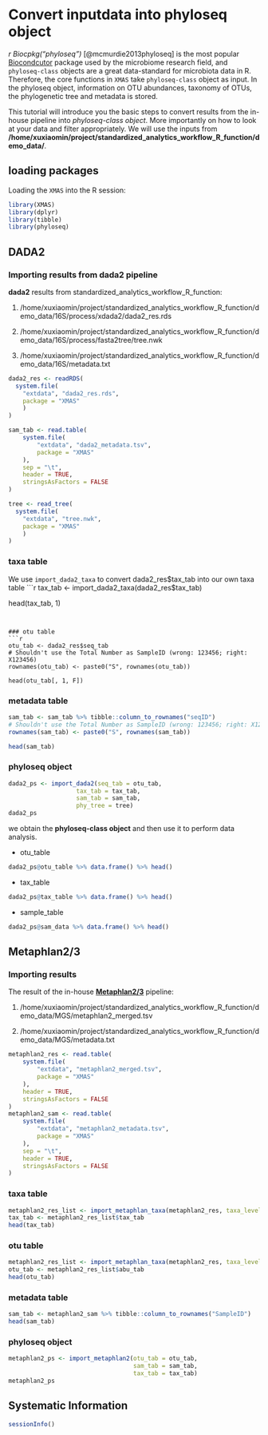 # Convert inputdata into phyloseq object

*r Biocpkg("phyloseq")* [@mcmurdie2013phyloseq] is the most popular [Biocondcutor](https://bioconductor.org/) package used by the microbiome research field, and `phyloseq-class` objects are a great data-standard for microbiota data in R. Therefore, the core functions in  `XMAS` take `phyloseq-class` object as input. In the phyloseq object, information on OTU abundances, taxonomy of OTUs, the phylogenetic tree and metadata is stored.


This tutorial will introduce you the basic steps to convert results from the in-house pipeline into *phyloseq-class object*. More importantly on how to look at your data and filter appropriately. We will use the inputs from **/home/xuxiaomin/project/standardized_analytics_workflow_R_function/demo_data/**.


## loading packages

Loading the `XMAS` into the R session:
```r
library(XMAS)
library(dplyr)
library(tibble)
library(phyloseq)
```


## DADA2 


### Importing results from dada2 pipeline

**dada2** results from standardized_analytics_workflow_R_function:

1. /home/xuxiaomin/project/standardized_analytics_workflow_R_function/demo_data/16S/process/xdada2/dada2_res.rds

2. /home/xuxiaomin/project/standardized_analytics_workflow_R_function/demo_data/16S/process/fasta2tree/tree.nwk

3. /home/xuxiaomin/project/standardized_analytics_workflow_R_function/demo_data/16S/metadata.txt

```r
dada2_res <- readRDS(
  system.file(
    "extdata", "dada2_res.rds",
    package = "XMAS"    
    )
)

sam_tab <- read.table(
    system.file(
        "extdata", "dada2_metadata.tsv",
        package = "XMAS"
    ),
    sep = "\t",
    header = TRUE,
    stringsAsFactors = FALSE
)

tree <- read_tree(
  system.file(
    "extdata", "tree.nwk",
    package = "XMAS"    
    )
)
```

### taxa table 

We use `import_dada2_taxa` to convert dada2_res$tax_tab into our own taxa table
```r
tax_tab <- import_dada2_taxa(dada2_res$tax_tab)

head(tax_tab, 1)
```


### otu table
```r
otu_tab <- dada2_res$seq_tab
# Shouldn't use the Total Number as SampleID (wrong: 123456; right: X123456)
rownames(otu_tab) <- paste0("S", rownames(otu_tab))

head(otu_tab[, 1, F])
```


### metadata table
```r
sam_tab <- sam_tab %>% tibble::column_to_rownames("seqID")
# Shouldn't use the Total Number as SampleID (wrong: 123456; right: X123456)
rownames(sam_tab) <- paste0("S", rownames(sam_tab))

head(sam_tab)
```


### phyloseq object
```r
dada2_ps <- import_dada2(seq_tab = otu_tab, 
                   tax_tab = tax_tab, 
                   sam_tab = sam_tab, 
                   phy_tree = tree)
dada2_ps
```

we obtain the **phyloseq-class object** and then use it to perform data analysis.


* otu_table
```r
dada2_ps@otu_table %>% data.frame() %>% head()
```

* tax_table
```r
dada2_ps@tax_table %>% data.frame() %>% head()
```

* sample_table
```r
dada2_ps@sam_data %>% data.frame() %>% head()
```


## Metaphlan2/3


### Importing results 

The result of the in-house **[Metaphlan2/3](https://huttenhower.sph.harvard.edu/metaphlan2)** pipeline:

1. /home/xuxiaomin/project/standardized_analytics_workflow_R_function/demo_data/MGS/metaphlan2_merged.tsv

2. /home/xuxiaomin/project/standardized_analytics_workflow_R_function/demo_data/MGS/metadata.txt

```r
metaphlan2_res <- read.table(
    system.file(
        "extdata", "metaphlan2_merged.tsv",
        package = "XMAS"
    ),
    header = TRUE, 
    stringsAsFactors = FALSE
)
metaphlan2_sam <- read.table(
    system.file(
        "extdata", "metaphlan2_metadata.tsv",
        package = "XMAS"
    ),
    sep = "\t",
    header = TRUE,
    stringsAsFactors = FALSE
)
```

### taxa table
```r
metaphlan2_res_list <- import_metaphlan_taxa(metaphlan2_res, taxa_level = "Species")
tax_tab <- metaphlan2_res_list$tax_tab
head(tax_tab)
```


### otu table
```r
metaphlan2_res_list <- import_metaphlan_taxa(metaphlan2_res, taxa_level = "Species")
otu_tab <- metaphlan2_res_list$abu_tab
head(otu_tab)
```


### metadata table
```r
sam_tab <- metaphlan2_sam %>% tibble::column_to_rownames("SampleID")
head(sam_tab)
```


### phyloseq object
```r
metaphlan2_ps <- import_metaphlan2(otu_tab = otu_tab, 
                                   sam_tab = sam_tab,
                                   tax_tab = tax_tab)
metaphlan2_ps
```

## Systematic Information
```r
sessionInfo()
```
